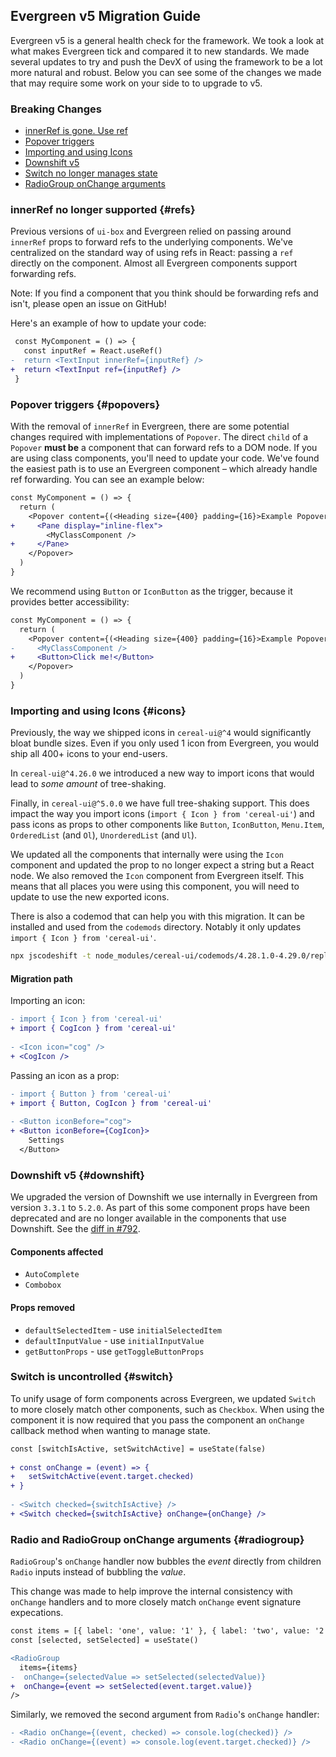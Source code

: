 

## Evergreen v5 Migration Guide

Evergreen v5 is a general health check for the framework. We took a look at what makes Evergreen tick
and compared it to new standards. We made several updates to try and push the DevX of using the framework
to be a lot more natural and robust. Below you can see some of the changes we made that may require some
work on your side to to upgrade to v5.

### Breaking Changes

 - [innerRef is gone. Use ref](#refs)
 - [Popover triggers](#popovers)
 - [Importing and using Icons](#icons)
 - [Downshift v5](#downshift)
 - [Switch no longer manages state](#switch)
 - [RadioGroup onChange arguments](#radiogroup)

### innerRef no longer supported {#refs}

Previous versions of `ui-box` and Evergreen relied on passing around `innerRef` props to forward refs to the underlying components.
We've centralized on the standard way of using refs in React: passing a `ref` directly on the component. Almost all Evergreen components
support forwarding refs.

Note: If you find a component that you think should be forwarding refs and isn't, please open an issue on GitHub!

Here's an example of how to update your code:

```diff static
 const MyComponent = () => {
   const inputRef = React.useRef()
-  return <TextInput innerRef={inputRef} />
+  return <TextInput ref={inputRef} />
 }
```

### Popover triggers {#popovers}
With the removal of `innerRef` in Evergreen, there are some potential changes required with implementations of `Popover`.
The direct `child` of a `Popover` **must be** a component that can forward refs to a DOM node. If you are using class components,
you'll need to update your code. We've found the easiest path is to use an Evergreen component – which already handle ref forwarding.
You can see an example below:

```diff static
const MyComponent = () => {
  return (
    <Popover content={(<Heading size={400} padding={16}>Example Popover</Heading>)}
+     <Pane display="inline-flex">
        <MyClassComponent />
+     </Pane>
    </Popover>
  )
}
```

We recommend using `Button` or `IconButton` as the trigger, because it provides better accessibility:

```diff static
const MyComponent = () => {
  return (
    <Popover content={(<Heading size={400} padding={16}>Example Popover</Heading>)}
-     <MyClassComponent />
+     <Button>Click me!</Button>
    </Popover>
  )
}
```

### Importing and using Icons {#icons}

Previously, the way we shipped icons in `cereal-ui@^4` would significantly bloat bundle sizes. Even if you only
used 1 icon from Evergreen, you would ship all 400+ icons to your end-users.

In `cereal-ui@^4.26.0` we introduced a new way to import icons that would lead to _some amount_ of tree-shaking.

Finally, in `cereal-ui@^5.0.0` we have full tree-shaking support. This does impact the way you import icons (`import { Icon } from 'cereal-ui'`) and pass
icons as props to other components like `Button`, `IconButton`, `Menu.Item`, `OrderedList` (and `Ol`), `UnorderedList` (and `Ul`).

We updated all the components that internally were using the `Icon` component and updated the prop to no longer expect a string but a React node.
We also removed the `Icon` component from Evergreen itself. This means that all places you were using this component, you will need to
update to use the new exported icons.

There is also a codemod that can help you with this migration. It can be installed and used from the `codemods` directory. Notably it only
updates `import { Icon } from 'cereal-ui'`.

```sh static
npx jscodeshift -t node_modules/cereal-ui/codemods/4.28.1.0-4.29.0/replace-icon-imports.js --parser=tsx --extensions=js,ts,tsx <your file target> --dry --print
```

#### Migration path

Importing an icon:

```diff static
- import { Icon } from 'cereal-ui'
+ import { CogIcon } from 'cereal-ui'
 
- <Icon icon="cog" />
+ <CogIcon />
```

Passing an icon as a prop:

```diff static
- import { Button } from 'cereal-ui'
+ import { Button, CogIcon } from 'cereal-ui'
 
- <Button iconBefore="cog">
+ <Button iconBefore={CogIcon}>
    Settings
  </Button>
```

### Downshift v5 {#downshift}

We upgraded the version of Downshift we use internally in Evergreen from version `3.3.1` to `5.2.0`. As part of this some
component props have been deprecated and are no longer available in the components that use Downshift.
See the [diff in #792](https://github.com/segmentio/evergreen/pull/792).

#### Components affected
 - `AutoComplete`
 - `Combobox`

#### Props removed
 - `defaultSelectedItem` - use `initialSelectedItem`
 - `defaultInputValue` - use `initialInputValue`
 - `getButtonProps` - use `getToggleButtonProps`

### Switch is uncontrolled {#switch}

To unify usage of form components across Evergreen, we updated `Switch` to more closely match other components, such as `Checkbox`.
When using the component it is now required that you pass the component an `onChange` callback method when wanting to manage state.

```diff static
const [switchIsActive, setSwitchActive] = useState(false)
 
+ const onChange = (event) => {
+   setSwitchActive(event.target.checked)
+ }
 
- <Switch checked={switchIsActive} />
+ <Switch checked={switchIsActive} onChange={onChange} />
```

### Radio and RadioGroup onChange arguments {#radiogroup}

`RadioGroup`'s `onChange` handler now bubbles the _event_ directly from children `Radio` inputs instead of bubbling the _value_.

This change was made to help improve the internal consistency with `onChange` handlers and to more closely match `onChange` event signature expecations.

```diff static
const items = [{ label: 'one', value: '1' }, { label: 'two', value: '2' }]
const [selected, setSelected] = useState()

<RadioGroup
  items={items}
-  onChange={selectedValue => setSelected(selectedValue)}
+  onChange={event => setSelected(event.target.value)}
/>
```

Similarly, we removed the second argument from `Radio`'s `onChange` handler:

```diff static
- <Radio onChange={(event, checked) => console.log(checked)} />
- <Radio onChange={(event) => console.log(event.target.checked)} />
```
